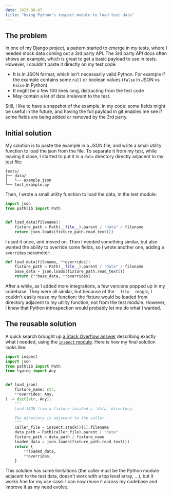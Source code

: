 ```yaml
---
date: 2023-08-07
title: "Using Python's inspect module to load test data"
---
```


## The problem

In one of my Django project, a pattern started to emerge in my tests, where I needed mock data coming out a 3rd party API. The 3rd party API docs often shows an example, which is great to get a basic payload to use in tests. However, I couldn't paste it directly on my test code:

- It is in JSON format, which isn't necessarily valid Python. For example if the example contains some `null` or boolean values (`false` in JSON vs `False` in Python).
- It might be a few 100 lines long, distracting from the test code
- May contain a lot of data irrelevant to the test.

Still, I like to have a snapshot of the example, in my code: some fields might be useful in the future, and having the full payload in git enables me see if some fields are being added or removed by the 3rd party.

## Initial solution

My solution is to paste the example in a JSON file, and write a small utility function to load the json from the file. To separate it from my test, while leaving it close, I started to put it in a `data` directory directly adjacent to my test file:

```
tests/
├── data/
│   └── example.json
└── test_example.py
```

Then, I wrote a small utility function to load the data, in the test module:

```python
import json
from pathlib import Path


def load_data(filename):
    fixture_path = Path(__file__).parent / "data" / filename
    return json.loads(fixture_path.read_text())
```

I used it once, and moved on. Then I needed something similar, but also wanted the ability to override some fields, so I wrote another one, adding a `overrides` parameter:

```python
def load_data(filename, **overrides):
    fixture_path = Path(__file__).parent / "data" / filename
    base_data = json.loads(fixture_path.read_text())
    return {**base_data, **overrides}
```

After a while, as I added more integrations, a few versions popped up in my codebase. They were all similar, but because of the `__file__` magic, I couldn't easily reuse my function: the fixture would be loaded from directory adjacent to my utility function, not from the test module. However, I knew that Python introspection would probably let me do what I wanted.

## The reusable solution

A quick search brought up [a Stack Overflow answer](https://stackoverflow.com/a/60297932/2261637) describing exactly what I needed, using the [`inspect` module](https://docs.python.org/3/library/inspect.html#inspect.stack). Here is how my final solution looks like:

```python
import inspect
import json
from pathlib import Path
from typing import Any


def load_json(
    fixture_name: str,
    **overrides: Any,
) -> dict[str, Any]:
    """
    Load JSON from a fixture located a `data` directory.

    The directory is adjacent to the caller.
    """
    caller_file = inspect.stack()[1].filename
    data_path = Path(caller_file).parent / "data"
    fixture_path = data_path / fixture_name
    loaded_data = json.loads(fixture_path.read_text())
    return {
        **loaded_data,
        **overrides,
    }
```

This solution has some limitations (the caller must be the Python module adjacent to the test data, doesn't work with a top level array, ...), but it works fine for my use case. I can now reuse it across my codebase and improve it as my need evolve.
